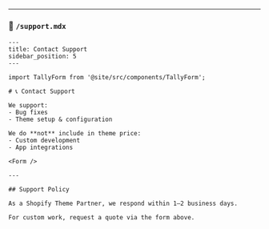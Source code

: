 
---

### 📄 `/support.mdx`

```mdx
---
title: Contact Support
sidebar_position: 5
---

import TallyForm from '@site/src/components/TallyForm';

# 📞 Contact Support

We support:
- Bug fixes
- Theme setup & configuration

We do **not** include in theme price:
- Custom development
- App integrations

<Form />

---

## Support Policy

As a Shopify Theme Partner, we respond within 1–2 business days.

For custom work, request a quote via the form above.